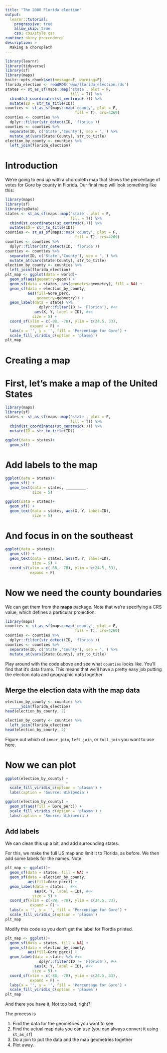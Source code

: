 ```yaml
---
title: "The 2000 Florida election"
output:
  learnr::tutorial:
    progressive: true
    allow_skip: true
    css: css/style.css
runtime: shiny_prerendered
description: >
  Making a choropleth
---
```


```r
library(learnr)
library(tidyverse)
library(sf)
library(maps)
knitr::opts_chunk$set(message=F, warning=F)
florida_election <- readRDS('www/florida_election.rds')
states <- st_as_sf(maps::map('state', plot = F, 
                             fill = T)) %>% 
  cbind(st_coordinates(st_centroid(.))) %>% 
  mutate(ID = str_to_title(ID))
counties <- st_as_sf(maps::map('county', plot = F, 
                               fill = T), crs=4269)
counties <- counties %>% 
  dplyr::filter(str_detect(ID, 'florida'))
counties <- counties %>% 
  separate(ID, c('State','County'), sep = ',') %>% 
  mutate_at(vars(State:County), str_to_title)
election_by_county <- counties %>% 
  left_join(florida_election)

```
# Introduction

We're going to end up with a choropleth map that shows the percentage of 
votes for Gore by county in Florida. Our final map will look something like this:

```r
library(maps)
library(sf)
library(spData)
states <- st_as_sf(maps::map('state', plot = F, 
                             fill = T)) %>% 
  cbind(st_coordinates(st_centroid(.))) %>% 
  mutate(ID = str_to_title(ID))
counties <- st_as_sf(maps::map('county', plot = F, 
                               fill = T), crs=4269)
counties <- counties %>% 
  dplyr::filter(str_detect(ID, 'florida'))
counties <- counties %>% 
  separate(ID, c('State','County'), sep = ',') %>% 
  mutate_at(vars(State:County), str_to_title)
election_by_county <- counties %>% 
  left_join(florida_election)
plt_map <- ggplot(data = world)+
  geom_sf(aes(geometry=geom)) + 
  geom_sf(data = states, aes(geometry=geometry), fill = NA) + 
  geom_sf(data = election_by_county,
          aes(fill=Gore_perc, 
              geometry=geometry)) + 
  geom_label(data = states %>% 
               dplyr::filter(ID != 'Florida'), #<<
             aes(X, Y, label = ID), #<<
            size = 5) +
  coord_sf(xlim = c(-88, -78), ylim = c(24.5, 33),  
           expand = F) +
  labs(x = '', y = '', fill = 'Percentage for Gore') + 
  scale_fill_viridis_c(option = 'plasma')
plt_map
```

# Creating a map

# First, let's make a map of the United States

```r
library(maps)
library(sf)
states <- st_as_sf(maps::map('state', plot = F, 
                             fill = T)) %>% 
  cbind(st_coordinates(st_centroid(.))) %>% 
  mutate(ID = str_to_title(ID))

ggplot(data = states)+
  geom_sf() 
```

# Add labels to the map

```r
ggplot(data = states)+
  geom_sf() +
  geom_text(data = states, _________, 
            size = 5)  
```

```r
ggplot(data = states)+
  geom_sf() +
  geom_text(data = states, aes(X, Y, label=ID), 
            size = 5)
```


# And focus in on the southeast

```r
ggplot(data = states)+
  geom_sf() +
  geom_text(data = states, aes(X, Y, label=ID), 
            size = 5) +
  coord_sf(xlim = c(-88, -78), ylim = c(24.5, 33), 
           expand = F)

```


# Now we need the county boundaries

We can get them from the **maps** package. Note that we're specifying a CRS value, which defines a particular projection. 

```r
library(maps)
counties <- st_as_sf(maps::map('county', plot = F, 
                               fill = T), crs=4269)
counties <- counties %>% 
  dplyr::filter(str_detect(ID, 'florida'))
counties <- counties %>% 
  separate(ID, c('State','County'), sep = ',') %>% 
  mutate_at(vars(State:County), str_to_title)
```

Play around with the code above and see what `counties` looks like. You'll find that it's  data frame. This means that we'll have a pretty easy job putting the 
election data and geographic data together.


## Merge the election data with the map data


```r
election_by_county <- counties %>% 
  _____join(florida_election)
head(election_by_county, 2)
```

```r
election_by_county <- counties %>% 
  left_join(florida_election)
head(election_by_county, 2)
```

Figure out which of `inner_join`, `left_join`, or `full_join` you want to use here.

# Now we can plot


```r
ggplot(election_by_county) + 
  ________________________ + 
  scale_fill_viridis_c(option = 'plasma') + 
  labs(caption = 'Source: Wikipedia')
```

```r
ggplot(election_by_county) + 
  geom_sf(aes(fill = Gore_perc)) + 
  scale_fill_viridis_c(option = 'plasma') + 
  labs(caption = 'Source: Wikipedia')
```


## Add labels

We can clean this up a bit, and add surrounding states.

For this, we make the full US map and limit it to Florida, as before. 
We then add some labels for the names. Note 


```r
plt_map <- ggplot()+
  geom_sf(data = states, fill = NA) + 
  geom_sf(data = election_by_county, 
          aes(fill=Gore_perc)) + 
  geom_label(data = states , #<<
             aes(X, Y, label = ID), #<<
            size = 5) +
  coord_sf(xlim = c(-88, -78), ylim = c(24.5, 33),  
           expand = F) +
  labs(x = '', y = '', fill = 'Percentage for Gore') + 
  scale_fill_viridis_c(option = 'plasma')
plt_map
```

Modify this code so you don't get the label for Flordia printed.

```r
plt_map <- ggplot()+
  geom_sf(data = states, fill = NA) + 
  geom_sf(data = election_by_county, 
          aes(fill=Gore_perc)) + 
  geom_label(data = states %>% #<<
               dplyr::filter(ID != 'Florida'), #<<
             aes(X, Y, label = ID), #<<
            size = 5) +
  coord_sf(xlim = c(-88, -78), ylim = c(24.5, 33),  
           expand = F) +
  labs(x = '', y = '', fill = 'Percentage for Gore') + 
  scale_fill_viridis_c(option = 'plasma')
plt_map
```



And there you have it, Not too bad, right?

The process is 

1. Find the data for the geometries you want to see
1. Find the actual map data you can use (you can always convert it using `st_as_sf`)
1. Do a join to put the data and the map geometries together
1. Plot away. 
